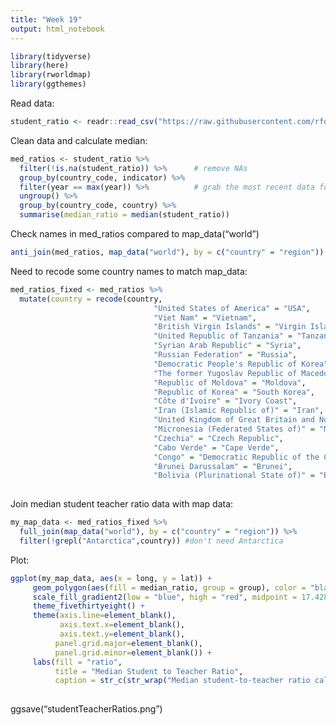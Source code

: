 ```yaml
---
title: "Week 19"
output: html_notebook
---
```


```r
library(tidyverse)
library(here)
library(rworldmap)
library(ggthemes)
```

Read data:

```r
student_ratio <- readr::read_csv("https://raw.githubusercontent.com/rfordatascience/tidytuesday/master/data/2019/2019-05-07/student_teacher_ratio.csv")

```

Clean data and calculate median:

```r

med_ratios <- student_ratio %>% 
  filter(!is.na(student_ratio)) %>%      # remove NAs
  group_by(country_code, indicator) %>%
  filter(year == max(year)) %>%          # grab the most recent data for each country and education level
  ungroup() %>%
  group_by(country_code, country) %>%
  summarise(median_ratio = median(student_ratio)) 

```

Check names in med_ratios compared to map_data("world")

```r
anti_join(med_ratios, map_data("world"), by = c("country" = "region")) %>% View()
```


Need to recode some country names to match map_data:

```r
med_ratios_fixed <- med_ratios %>%
  mutate(country = recode(country,
                                "United States of America" = "USA",
                                "Viet Nam" = "Vietnam",
                                "British Virgin Islands" = "Virgin Islands",
                                "United Republic of Tanzania" = "Tanzania",
                                "Syrian Arab Republic" = "Syria",
                                "Russian Federation" = "Russia",
                                "Democratic People's Republic of Korea" = "North Korea",
                                "The former Yugoslav Republic of Macedonia" = "Macedonia",
                                "Republic of Moldova" = "Moldova",
                                "Republic of Korea" = "South Korea",
                                "Côte d'Ivoire" = "Ivory Coast",
                                "Iran (Islamic Republic of)" = "Iran",
                                "United Kingdom of Great Britain and Northern Ireland" = "UK",
                                "Micronesia (Federated States of)" = "Micronesia",
                                "Czechia" = "Czech Republic",
                                "Cabo Verde" = "Cape Verde",
                                "Congo" = "Democratic Republic of the Congo",
                                "Brunei Darussalam" = "Brunei",
                                "Bolivia (Plurinational State of)" = "Bolivia"))
                                
```

Join median student teacher ratio data with map data:

```r
my_map_data <- med_ratios_fixed %>%
  full_join(map_data("world"), by = c("country" = "region")) %>% 
  filter(!grepl("Antarctica",country)) #don't need Antarctica
```


Plot:

```r
ggplot(my_map_data, aes(x = long, y = lat)) +
     geom_polygon(aes(fill = median_ratio, group = group), color = "black", size = 0.2) +
     scale_fill_gradient2(low = "blue", high = "red", midpoint = 17.428480) +
     theme_fivethirtyeight() + 
     theme(axis.line=element_blank(),
           axis.text.x=element_blank(),
           axis.text.y=element_blank(),
          panel.grid.major=element_blank(),
          panel.grid.minor=element_blank()) +
     labs(fill = "ratio",
          title = "Median Student to Teacher Ratio",
          caption = str_c(str_wrap("Median student-to-teacher ratio calculated across all education levels using the most recent data for each level. White indicates a median ratio close to the world median. Countries shown in blue have a smaller ratio, while countries shown in red have a larger (less favorable) ratio. Grey indicates missing data.", width = 120),"\nData Source: UNESCO\nVisualization: @AmandaRPlunkett")) 
  
```


ggsave("studentTeacherRatios.png")